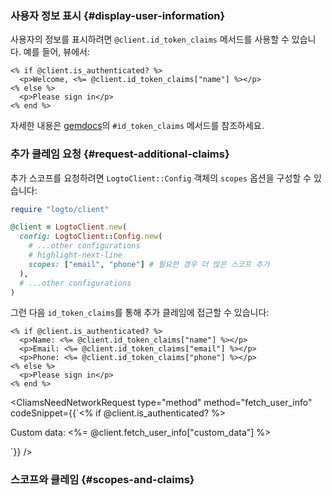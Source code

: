

### 사용자 정보 표시 \{#display-user-information}

사용자의 정보를 표시하려면 `@client.id_token_claims` 메서드를 사용할 수 있습니다. 예를 들어, 뷰에서:

```erb title="app/views/sample/index.html.erb"
<% if @client.is_authenticated? %>
  <p>Welcome, <%= @client.id_token_claims["name"] %></p>
<% else %>
  <p>Please sign in</p>
<% end %>
```

자세한 내용은 [gemdocs](https://gemdocs.org/gems/logto/latest)의 `#id_token_claims` 메서드를 참조하세요.

### 추가 클레임 요청 \{#request-additional-claims}

<FindUserInfoMissing method="id_token_claims" />

<ScopesAndClaimsIntroduction />

추가 스코프를 요청하려면 `LogtoClient::Config` 객체의 `scopes` 옵션을 구성할 수 있습니다:

```ruby
require "logto/client"

@client = LogtoClient.new(
  config: LogtoClient::Config.new(
    # ...other configurations
    # highlight-next-line
    scopes: ["email", "phone"] # 필요한 경우 더 많은 스코프 추가
  ),
  # ...other configurations
)
```

그런 다음 `id_token_claims`를 통해 추가 클레임에 접근할 수 있습니다:

```erb title="app/views/sample/index.html.erb"
<% if @client.is_authenticated? %>
  <p>Name: <%= @client.id_token_claims["name"] %></p>
  <p>Email: <%= @client.id_token_claims["email"] %></p>
  <p>Phone: <%= @client.id_token_claims["phone"] %></p>
<% else %>
  <p>Please sign in</p>
<% end %>
```

<CliamsNeedNetworkRequest
  type="method"
  method="fetch_user_info"
  codeSnippet={<CodeBlock language="erb" title="app/views/sample/index.html.erb">{`<% if @client.is_authenticated? %>
  <p>Custom data: <%= @client.fetch_user_info["custom_data"] %></p>
<!-- ... -->`}</CodeBlock>}
/>

### 스코프와 클레임 \{#scopes-and-claims}

<ScopesAndClaims />
